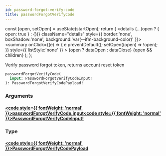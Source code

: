 ```yaml
---
id: password-forgot-verify-code
title: passwordForgotVerifyCode
---
```









  const [open, setOpen] = useState(startOpen);
  return (
    <details {...(open ? { open: true } : {})} className="details" style={{ border:'none', boxShadow:'none', background:'var(--ifm-background-color)' }}>
      <summary
        onClick={(e) => {
          e.preventDefault();
          setOpen((open) => !open);
        }}
        style={{ listStyle:'none' }}
      >
      {open ? dataOpen : dataClose}
      </summary>
      {open && children}
    </details>
  );
};








Verify password forgot token, returns account reset token


```graphql
passwordForgotVerifyCode(
  input: PasswordForgotVerifyCodeInput!
): PasswordForgotVerifyCodePayload!
```




### Arguments

#### [<code style={{ fontWeight: 'normal' }}>passwordForgotVerifyCode.<b>input</b></code>](#)<Bullet />[<code style={{ fontWeight: 'normal' }}><b>PasswordForgotVerifyCodeInput!</b></code>](/gql-api/types/inputs/password-forgot-verify-code-input.mdx) <Badge class="badge badge--secondary badge--non_null" text="non-null"/> <Badge class="badge badge--secondary " text="input"/> 



### Type

#### [<code style={{ fontWeight: 'normal' }}><b>PasswordForgotVerifyCodePayload</b></code>](/gql-api/types/objects/password-forgot-verify-code-payload.mdx) <Badge class="badge badge--secondary " text="object"/>